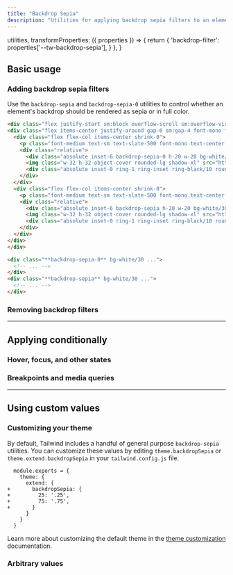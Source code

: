 ```yaml
---
title: "Backdrop Sepia"
description: "Utilities for applying backdrop sepia filters to an element."
---
```



  utilities,
  transformProperties: ({ properties }) => {
    return {
      'backdrop-filter': properties['--tw-backdrop-sepia'],
    }
  },
}

## Basic usage

### Adding backdrop sepia filters

Use the `backdrop-sepia` and `backdrop-sepia-0` utilities to control whether an element's backdrop should be rendered as sepia or in full color.

```html {{ mode: 'example', p: 'none' }}
<div class="flex justify-start sm:block overflow-scroll sm:overflow-visible scroll-p-8">
<div class="flex items-center justify-around gap-6 sm:gap-4 font-mono font-bold shrink-0 p-8">
  <div class="flex flex-col items-center shrink-0">
    <p class="font-medium text-sm text-slate-500 font-mono text-center mb-3 dark:text-slate-400">backdrop-sepia-0</p>
    <div class="relative">
      <div class="absolute inset-6 backdrop-sepia-0 h-20 w-20 bg-white/30"></div>
      <img class="w-32 h-32 object-cover rounded-lg shadow-xl" src="https://images.unsplash.com/photo-1554629947-334ff61d85dc?ixid=MnwxMjA3fDB8MHxwaG90by1wYWdlfHx8fGVufDB8fHx8&ixlib=rb-1.2.1&auto=format&fit=crop&w=320&h=320&q=80" />
      <div class="absolute inset-0 ring-1 ring-inset ring-black/10 rounded-lg"></div>
    </div>
  </div>
  <div class="flex flex-col items-center shrink-0">
    <p class="font-medium text-sm text-slate-500 font-mono text-center mb-3 dark:text-slate-400">backdrop-sepia</p>
    <div class="relative">
      <div class="absolute inset-6 backdrop-sepia h-20 w-20 bg-white/30"></div>
      <img class="w-32 h-32 object-cover rounded-lg shadow-xl" src="https://images.unsplash.com/photo-1554629947-334ff61d85dc?ixid=MnwxMjA3fDB8MHxwaG90by1wYWdlfHx8fGVufDB8fHx8&ixlib=rb-1.2.1&auto=format&fit=crop&w=320&h=320&q=80" />
      <div class="absolute inset-0 ring-1 ring-inset ring-black/10 rounded-lg"></div>
    </div>
  </div>
</div>
</div>
```

```html
<div class="**backdrop-sepia-0** bg-white/30 ...">
  <!-- ... -->
</div>
<div class="**backdrop-sepia** bg-white/30 ...">
  <!-- ... -->
</div>
```

### Removing backdrop filters

<RemovingBackdropFilters defaultClass="backdrop-blur-md backdrop-sepia" />

---

## <Heading ignore>Applying conditionally</Heading>

### <Heading ignore>Hover, focus, and other states</Heading>

<HoverFocusAndOtherStates defaultClass="backdrop-sepia" featuredClass="backdrop-sepia-0" />

### <Heading ignore>Breakpoints and media queries</Heading>

<BreakpointsAndMediaQueries defaultClass="backdrop-sepia" featuredClass="backdrop-sepia-0" />

---

## Using custom values

### Customizing your theme

By default, Tailwind includes a handful of general purpose `backdrop-sepia` utilities. You can customize these values by editing `theme.backdropSepia` or `theme.extend.backdropSepia` in your `tailwind.config.js` file.

```diff-js {{ filename: 'tailwind.config.js' }}
  module.exports = {
    theme: {
      extend: {
+       backdropSepia: {
+         25: '.25',
+         75: '.75',
+       }
      }
    }
  }
```

Learn more about customizing the default theme in the [theme customization](/docs/theme#customizing-the-default-theme) documentation.

### Arbitrary values

<ArbitraryValues property="backdrop-sepia" featuredClass="backdrop-sepia-[.25]" />
